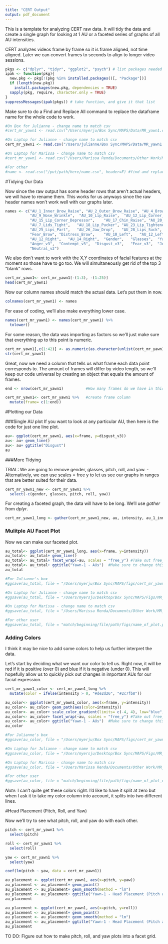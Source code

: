 ```yaml
---
title: "CERT Output"
output: pdf_document
---
```


This is a template for analyzing CERT raw data. It will tidy the data and create a single graph for looking at 1 AU or a faceted series of graphs of all AU intensities.

CERT analyzes videos frame by frame so it is frame aligned, not time aligned. Later we can convert frames to seconds to align to longer video sessions.

```r
pkgs <- c("dplyr", "tidyr", "ggplot2", "psych") # list packages needed
ipak <- function(pkg){
  new.pkg <- pkg[!(pkg %in% installed.packages()[, "Package"])]
  if (length(new.pkg)) 
    install.packages(new.pkg, dependencies = TRUE)
  sapply(pkg, require, character.only = TRUE)
}
suppressMessages(ipak(pkgs)) # take function, and give it that list
```

Make sure to do a Find and Replace All command to replace the dataframe name for the whole code to work.
```r
#On Box for Julianne - change name to match csv
#cert_mr_yawn1 <- read.csv("/Users/myerju/Box Sync/MAPS/Data/MR_yawn1.csv", header=F)

#On Laptop for Julianne - change name to match csv
cert_mr_yawn1 <- read.csv("/Users/julianne/Box Sync/MAPS/Data/MR_yawn1.csv", header=F) 

#On Laptop for Marissa - change name to match csv
#cert_mr_yawn1 <- read.csv("/Users/Marissa Renda/Documents/Other Work/MR_yawn1.csv", header=F)

#For other
#name <- read.csv("/put/path/here/name.csv", header=F) #find and replace "name"
```


#Tidying Our Data

Now since the raw output has some header rows that aren't actual headers, we will have to rename them. This works for us anyways since the raw header names won't work well with our graphs later.
```r
names <- c("AU_1_Inner_Brow_Raise", "AU_2_Outer_Brow_Raise", "AU_4_Brow_Lower",  "AU_5_Eye_Widen",
           "AU_9_Nose_Wrinkle",  "AU_10_Lip_Raise",  "AU_12_Lip_Corner_Pull",	"AU_14_Dimpler",	
           "AU_15_Lip_Corner_Depressor",	"AU_17_Chin_Raise",	"AU_20_Lip_stretch",	"AU_6_Cheek_Raise",
           "AU_7_Lids_Tight",	"AU_18_Lip_Pucker",	"AU_23_Lip_Tightener",	"AU_24_Lip_Presser",
           "AU_25_Lips_Part",	"AU_26_Jaw_Drop",	"AU_28_Lips_Suck",	"AU_45_Blink/Eye_Closure",
           "Fear_Brow",	"Distress_Brow",	"AU_10_Left",	"AU_12_Left",	"AU_14_Left",	"AU_10_Right",
           "AU_12_Right",	"AU_14_Right",	"Gender",	"Glasses",	"Yaw",	"Pitch",	"Roll",	"Smile_Detector",
           "Anger_v3",	"Contempt_v3",	"Disgust_v3",	"Fear_v3",	"Joy_v3",	"Sad_v3",	"Surprise_v3",	
           "Neutral_v3")
```

We also don't want to work with the X,Y coordinates of facial features at the moment so those have to go too. We will simultaneously get rid of the top 3 "blank" rows.
```r
cert_mr_yawn1<- cert_mr_yawn1[-(1:3), -(1:25)]
head(cert_mr_yawn1)
```

Now our column names should match the actual data. Let's put them in now.
```r
colnames(cert_mr_yawn1) <- names
```

For ease of coding, we'll also make everything lower case.
```r
names(cert_mr_yawn1) <- names(cert_mr_yawn1) %>%
  tolower() 
```

For some reason, the data was importing as factors so we'll just make sure that everything up to this point is numeric.
```r
cert_mr_yawn1[,c(1:42)] <- as.numeric(as.character(unlist(cert_mr_yawn1[,c(1:42)])))
str(cert_mr_yawn1)
```

Great, now we need a column that tells us what frame each data point corresponds to. The amount of frames will differ by video length, so we'll keep our code universal by creating an object that equals the amount of frames.
```r
end <- nrow(cert_mr_yawn1)          #How many frames do we have in this video?

cert_mr_yawn1<- cert_mr_yawn1 %>%   #create frame column
  mutate(frame= c(1:end))
```


#Plotting our Data

###Single AU plot
If you want to look at any particular AU, then here is the code for just one line plot.
```r
au<- ggplot(cert_mr_yawn1, aes(x=frame, y=disgust_v3))
au<- au+ geom_line()
au<- au+ ggtitle("Disgust")
au
```


###More Tidying

TRIAL: We are going to remove gender, glasses, pitch, roll, and yaw.
 - Alternatively, we can use scales = free y to let us see our graphs in ranges that are better suited for their data.
```r
cert_mr_yawn1_new <- cert_mr_yawn1 %>%
  select(-c(gender, glasses, pitch, roll, yaw))
```

For creating a faceted graph, the data will have to be long. We'll use _gather_ from _dplyr_.
```r
cert_mr_yawn1_long <- gather(cert_mr_yawn1_new, au, intensity, au_1_inner_brow_raise:neutral_v3)
```

### Mulitple AU Facet Plot

Now we can make our faceted plot.
```r
au_total<- ggplot(cert_mr_yawn1_long, aes(x=frame, y=intensity))
au_total<- au_total+ geom_line()
au_total<- au_total+ facet_wrap(~au, scales = "free_y") #Take out free_y scales if you want y axis to be fixed for all AUs (free_y will make all y axes different, but it will allow us to see more detail on graph)
au_total<- au_total+ ggtitle("Yawn-1 - AUs")  #Make sure to change this with the expression you're analyzing.
au_total

#For Julianne's box
#ggsave(au_total, file = "/Users/myerju/Box Sync/MAPS/figs/cert_mr_yawn1.pdf", height=9, width=12) 

#On Laptop for Julianne - change name to match csv
#ggsave(au_total, file = "/Users/myersju/Desktop/Box Sync/MAPS/Figs/MR_yawn1.pdf", height=9, width=12)

#On Laptop for Marissa - change name to match csv
#ggsave(au_total, file = "/Users/Marissa Renda/Documents/Other Work/MR_yawn1.pdf", height=9, width=12)

#For other user
#ggsave(au_total, file = "match/beginning/file/path/figs/name_of_plot.pdf", height=9, width=12) 
```


### Adding Colors

I think it may be nice to add some colors to help us further interpret the data.

Let's start by deciding what we want our color to tell us. Right now, it will be red if it is positive (over 0) and blue if it is negative (under 0). This will hopefully allow us to quickly pick out changes in important AUs for our facial expression.

```r
cert_mr_yawn1_color <- cert_mr_yawn1_long %>%
  mutate(color = ifelse(intensity > 0, "#de2d26", "#2c7fb8"))
```


```r
au_color<- ggplot(cert_mr_yawn1_color, aes(x=frame, y=intensity))
au_color<- au_color+ geom_path(aes(color=intensity))
au_color<- au_color+ scale_color_gradient(limits= c(-4, 4), low="blue", high="red")
au_color<- au_color+ facet_wrap(~au, scales = "free_y") #Take out free_y scales if you want y axis to be fixed for all AUs (free_y will make all y axes different, but it will allow us to see more detail on graph)
au_color<- au_color+ ggtitle("Yawn-1 - AUs")  #Make sure to change this with the expression you're analyzing.
au_color

#For Julianne's box
#ggsave(au_color, file = "/Users/myerju/Box Sync/MAPS/figs/cert_mr_yawn1_color.pdf", height=9, width=12) 

#On Laptop for Julianne - change name to match csv
#ggsave(au_color, file = "/Users/myersju/Desktop/Box Sync/MAPS/Figs/MR_yawn1_color.pdf", height=9, width=12)

#On Laptop for Marissa - change name to match csv
#ggsave(au_color, file = "/Users/Marissa Renda/Documents/Other Work/MR_yawn1_color.pdf", height=9, width=12)

#For other user
#ggsave(au_color, file = "match/beginning/file/path/figs/name_of_plot_color.pdf", height=9, width=12) 
```

*Note:* I can't quite get these colors right. I'd like to have it split at zero but when I ask it to take my color column into account, it splits into two different lines. 

#Head Placement (Pitch, Roll, and Yaw)

Now we'll try to see what pitch, roll, and yaw do with each other.
```r
pitch <- cert_mr_yawn1 %>%
  select(pitch)

roll <- cert_mr_yawn1 %>%
  select(roll)

yaw <- cert_mr_yawn1 %>%
  select(yaw)

coef(lm(pitch ~ yaw, data = cert_mr_yawn1))

```

```r
au_placement <- ggplot(cert_mr_yawn1, aes(x=pitch, y=yaw))
au_placement <- au_placement+ geom_point()
au_placement <- au_placement+ geom_smooth(method = "lm")
au_placement <- au_placement+ ggtitle("Yawn-1 - Head Placement (Pitch and Yaw)")
au_placement
```

```r
au_placement <- ggplot(cert_mr_yawn1, aes(x=pitch, y=roll))
au_placement <- au_placement+ geom_point()
au_placement <- au_placement+ geom_smooth(method = "lm")
au_placement <- au_placement+ ggtitle("Yawn-1 - Head Placement (Pitch and Roll)")
au_placement
```


TO DO: Figure out how to make pitch, roll, and yaw plots into a facet grid.


